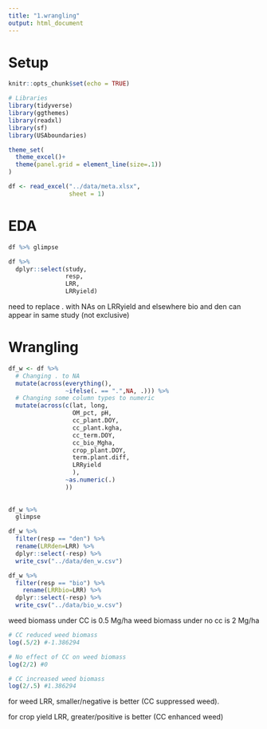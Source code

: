 ```yaml
---
title: "1.wrangling"
output: html_document
---
```

# Setup  
```r
knitr::opts_chunk$set(echo = TRUE)

# Libraries
library(tidyverse)
library(ggthemes)
library(readxl)
library(sf)
library(USAboundaries)

```

```r
theme_set(
  theme_excel()+
  theme(panel.grid = element_line(size=.1))
)
```

```r
df <- read_excel("../data/meta.xlsx", 
                 sheet = 1)
```

# EDA  
```r
df %>% glimpse
```


```r
df %>%
  dplyr::select(study,
                resp,
                LRR,
                LRRyield)
```
need to replace . with NAs on LRRyield and elsewhere
bio and den can appear in same study (not exclusive)  

# Wrangling  
```r
df_w <- df %>%
  # Changing . to NA
  mutate(across(everything(), 
                ~ifelse(. == ".",NA, .))) %>%
  # Changing some column types to numeric
  mutate(across(c(lat, long,
                  OM_pct, pH,
                  cc_plant.DOY,  
                  cc_plant.kgha, 
                  cc_term.DOY,
                  cc_bio_Mgha,
                  crop_plant.DOY,
                  term.plant.diff,
                  LRRyield
                  ),
                ~as.numeric(.)
                ))
  
  
df_w %>% 
  glimpse
```


```r
df_w %>%
  filter(resp == "den") %>%
  rename(LRRden=LRR) %>%
  dplyr::select(-resp) %>%
  write_csv("../data/den_w.csv")

df_w %>%
  filter(resp == "bio") %>%
    rename(LRRbio=LRR) %>%
  dplyr::select(-resp) %>%
  write_csv("../data/bio_w.csv")
```


weed biomass under CC is 0.5 Mg/ha
weed biomass under no cc is 2 Mg/ha
```r
# CC reduced weed biomass
log(.5/2) #-1.386294

# No effect of CC on weed biomass
log(2/2) #0

# CC increased weed biomass
log(2/.5) #1.386294


```
for weed LRR, smaller/negative is better (CC suppressed weed).

for crop yield LRR, greater/positive is better (CC enhanced weed)









